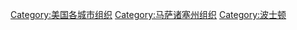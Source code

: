 [[Category:美国各城市组织|Category:美国各城市组织]]
[[Category:马萨诸塞州组织|Category:马萨诸塞州组织]]
[[Category:波士顿|Category:波士顿]]